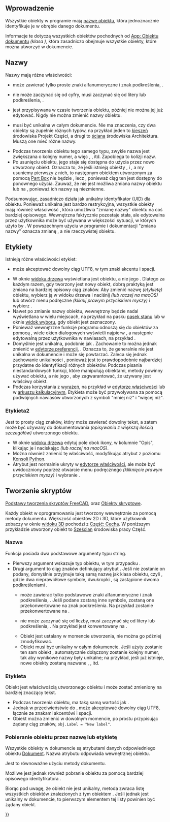 <languages/>

<span id="Introduction"></span>
==Wprowadzenie==

{{TOCright}}

Wszystkie obiekty w programie mają [[Object_name/pl|nazwę obiektu]], która jednoznacznie identyfikuje je w obrębie danego dokumentu.

Informacje te dotyczą wszystkich obiektów pochodnych od [[App_DocumentObject/pl|App: Obiektu dokumentu]] ''(klasa {{incode|App::DocumentObject}})'', która zasadniczo obejmuje wszystkie obiekty, które można utworzyć w dokumencie.

<span id="Names"></span>
==Nazwy==

Nazwy mają różne właściwości:
* {{Incode|Nazwa}} może zawierać tylko proste znaki alfanumeryczne i znak podkreślenia, {{Incode|[_0-9a-zA-Z]}}.
* {{Incode|Nazwa}} nie może zaczynać się od cyfry, musi zaczynać się od litery lub podkreślenia, {{Incode|[_a-zA-Z]}}.
* {{Incode|Nazwa}} jest przypisywana w czasie tworzenia obiektu, później nie można jej już edytować. Nigdy nie można zmienić nazwy obiektu.
* {{Incode|Nazwa}} musi być unikalna w całym dokumencie. Nie ma znaczenia, czy dwa obiekty są zupełnie różnych typów, na przykład jeden to [[PartDesign_Pocket/pl|kieszeń]] środowiska Projekt Części, a drugi to [[Arch_Wall/pl|ściana]] środowiska Architektura. Muszą one mieć różne nazwy.
* Podczas tworzenia obiektu tego samego typu, zwykle nazwa jest zwiększana o kolejny numer, a więc {{incode|Sześcian}}, {{incode|Sześcian001}}, {{incode|Sześcian002}} itd. Zapobiega to kolizji nazw.
* Po usunięciu obiektu, jego {{incode|Nazwa}} staje się dostępna do użycia przez nowo utworzony obiekt. Oznacza to, że jeśli istnieją obiekty {{incode|Sześcian}}, {{incode|Sześcian001}} i {{incode|Sześcian002}}, a my usuniemy pierwszy z nich, to następnym obiektem utworzonym za pomocą [[Part_Box|Part Box]] nie będzie {{incode|Sześcian003}}, lecz {{incode|Sześcian}}, ponieważ ciąg ten jest dostępny do ponownego użycia. Zauważ, że nie jest możliwa zmiana nazwy obiektu {{incode|Sześcian001}} lub {{incode|Sześcian002}} na {{incode|Sześcian}}, ponieważ ich nazwy są niezmienne.

Podsumowując, {{incode|Nazwa}} zasadniczo działa jak unikalny identyfikator (UID) dla obiektu. Ponieważ unikalna {{incode|Nazwa}} jest bardzo restrykcyjna, wszystkie obiekty mają również właściwość {{incode|Etykieta}}, która umożliwia "zmianę nazwy" obiektu na coś bardziej opisowego. Wewnętrzna {{Incode|Nazwa}} faktycznie pozostaje stała, ale edytowalna przez użytkownika {{Incode|Etykieta}} może być używana w większości sytuacji, w których użyto by {{Incode|Nazwy}}. W powszechnym użyciu w programie i dokumentacji "zmiana nazwy" oznacza zmianę {{incode|Etykiety}}, a nie rzeczywistej {{incode|Nazwy}} obiektu.

<span id="Labels"></span>
==Etykiety==

Istnieją różne właściwości etykiet:
* {{Incode|Etykieta}} może akceptować dowolny ciąg UTF8, w tym znaki akcentu i spacji.
* W oknie [[Tree_view/pl|widoku drzewa]] wyświetlana jest {{incode|Etykieta}} obiektu, a nie jego {{incode|Nazwa}}. Dlatego za każdym razem, gdy tworzony jest nowy obiekt, dobrą praktyką jest zmiana {{incode|Etykiety}} na bardziej opisowy ciąg znaków. Aby zmienić nazwę ''(etykietę)'' obiektu, wybierz ją w widoku drzewa i naciśnij {{KEY|F2}} ''(lub raczej {{KEY|Return}} na macOS)'' lub otwórz menu podręczne ''(kliknij prawym przyciskiem myszy)'' i wybierz {{MenuCommand|Zmień nazę}}.
* Nawet po zmianie nazwy obiektu, wewnętrzny {{Incode|NamNazwae}} będzie nadal wyświetlana w wielu miejscach, na przykład na pasku [[Status_bar|pasek stanu]] lub w oknie [[Selection_view/pl|widok wyboru]], gdy obiekt jest zaznaczony.
* Ponieważ wewnętrzne funkcje programu odnoszą się do obiektów za pomocą {{Incode|Nazwy}}, wiele okien dialogowych wyświetli najpierw {{Incode|Nazwę}}, a następnie edytowalną przez użytkownika {{Incode|Etykietę}} w nawiasach, na przykład {{Incode|Sześcian ''(Element wyciągany)''}}.
* Domyślnie {{Incode|Etykieta}} jest unikalna, podobnie jak {{Incode|Nazwa}}. Zachowanie to można jednak zmienić w [[Preferences_Editor/pl|edytorze preferencji]], {{MenuCommand|Edycja → Preferencje ... → Ogólne → Dokument → Zezwalaj na umieszczanie duplikatów etykiet obiektów w obrębie jednego dokumentu}}. Oznacza to, że generalnie {{Incode|Etykieta}} nie jest unikalna w dokumencie i może się powtarzać. Zaleca się jednak zachowanie unikalności {{incode|Etykiet}}, ponieważ jest to prawdopodobnie najbardziej przydatne do identyfikacji różnych obiektów. Podczas pisania niestandardowych funkcji, które manipulują obiektami, metody powinny używać {{incode|Nazwy}} obiektu, a nie jego {{incode|Etykiety}}, aby zagwarantować, że używany jest właściwy obiekt.
* Podczas korzystania z [[Expressions/pl|wyrażeń]], na przykład w [[Property_editor/pl|edytorze właściwości]] lub w [[Spreadsheet/pl|arkuszu kalkulacyjnym]], Etykieta może być przywoływana za pomocą podwójnych nawiasów utworzonych z symboli "mniej niż" i "więcej niż".

{{Code|code=
<<Custom Label With Spaces>>.Height
<<Label may use UTF8 characters>>.Width
}}

<span id="Label2"></span>
===Etykieta2===

Jest to prosty ciąg znaków, który może zawierać dowolny tekst, a zatem może być używany do dokumentowania ''(opisywania z większą ilością szczegółów)'' utworzonego obiektu.
* W oknie [[Tree_view/pl|widoku drzewa]] edytuj pole obok ikony, w kolumnie "Opis", klikając je i naciskając {{KEY|F2}} ''(lub raczej {{KEY|Entern}} na macOS)''.
* Można również zmienić tę właściwość, modyfikując atrybut {{incode|Etykieta2}} z poziomu [[Python_console/pl|Konsoli Python]].
* Atrybut {{PropertyData|Etykieta2}} jest normalnie ukryty w [[Property_editor/pl|edytorze właściwości]], ale może być uwidoczniony poprzez otwarcie menu podręcznego ''(kliknięcie prawym przyciskiem myszy)'' i wybranie {{MenuCommand|Pokaż ukryte}}.

<span id="Scripting"></span>
==Tworzenie skryptów==

{{Emphasis|Zobacz również:}} [[FreeCAD_Scripting_Basics/pl|Podstawy tworzenia skryptów FreeCAD]], oraz [[Scripted_objects/pl|Obiekty skryptowe]].

Każdy obiekt w oprogramowaniu jest tworzony wewnętrznie za pomocą metody {{incode|addObject()}} dokumentu. Większość obiektów 2D i 3D, które użytkownik zobaczy w oknie [[3D_view/pl|widoku 3D]] pochodzi z [[Part_Feature/pl|Część: Cecha]]. W poniższym przykładzie utworzony obiekt to [[Part_Box/pl|Sześcian]] środowiska pracy Część.

{{Code|code=
import FreeCAD as App

doc = App.newDocument()
obj = doc.addObject("Part::Box", "Name")
obj.Label = "Custom label"
}}

<span id="Name"></span>
===Nazwa===

Funkcja {{incode|addObject}} posiada dwa podstawowe argumenty typu string.

* Pierwszy argument wskazuje typ obiektu, w tym przypadku {{incode|"Part::Box"}}.
* Drugi argument to ciąg znaków definiujący atrybut {{incode|Name}}. Jeśli nie zostanie on podany, domyślnie przyjmuje taką samą nazwę jak klasa obiektu, czyli {{incode|"Part__Box"}}, gdzie dwa nieprawidłowe symbole, dwukropki {{incode|::}}, są zastąpione dwoma podkreśleniami {{incode|__}}.
** {{incode|Name}} może zawierać tylko podstawowe znaki alfanumeryczne i znak podkreślenia, {{incode|[_0-9a-zA-Z]}}. Jeśli podane zostaną inne symbole, zostaną one przekonwertowane na znak podkreślenia. Na przykład {{incode|"A+B:C*"}} zostanie przekonwertowane na {{incode|"A_B_C_"}}.
** {{Incode|Name}} nie może zaczynać się od liczby, musi zaczynać się od litery lub podkreślenia, {{Incode|[_a-zA-Z]}}. Na przykład {{incode|"123ABC"}} jest konwertowany na {{incode|"_23ABC"}}.
** Obiekt {{incode|Name}} jest ustalany w momencie utworzenia, nie można go później zmodyfikować.
** Obiekt {{incode|Name}} musi być unikalny w całym dokumencie. Jeśli użyty zostanie ten sam obiekt {{Incode|"Name"}}, automatycznie dołączony zostanie kolejny numer, tak aby wynikowe nazwy były unikalne; na przykład, jeśli {{Incode|"Name"}} już istnieje, nowe obiekty zostaną nazwane {{Incode|"Name001"}}, {{Incode|"Name002"}}, {{Incode|"Name003"}} itd.

<span id="Label"></span>
===Etykieta===

Obiekt {{incode|Label}} jest właściwością utworzonego obiektu i może zostać zmieniony na bardziej znaczący tekst.
* Podczas tworzenia obiektu, {{incode|Label}} ma taką samą wartość jak {{incode|Name}}.
* Jednak w przeciwieństwie do {{incode|Name}}, {{incode|Label}} może akceptować dowolny ciąg UTF8, łącznie ze znakami akcentówi i spacji.
* Obiekt {{incode|Label}} można zmienić w dowolnym momencie, po prostu przypisując żądany ciąg znaków, <code>obj.Label = "New label"</code>.

<span id="Getting_an_object_by_Name_or_Label"></span>
===Pobieranie obiektu przez nazwę lub etykietę===

Wszystkie obiekty w dokumencie są atrybutami danych odpowiedniego obiektu [[App_DocumentObject/pl|Dokument]]. Nazwa atrybutu odpowiada wewnętrznej {{incode|Nazwie}} obiektu.

{{Code|code=
import FreeCAD as App

obj1 = App.ActiveDocument.Box
obj2 = App.ActiveDocument.Box001
obj3 = App.ActiveDocument.Box002
}}

Jest to równoważne użyciu metody {{incode|getObject}} dokumentu.
{{Code|code=
import FreeCAD as App

obj1 = App.ActiveDocument.getObject('Box')
obj2 = App.ActiveDocument.getObject('Box001')
obj3 = App.ActiveDocument.getObject('Box002')
}}

Możliwe jest jednak również pobranie obiektu za pomocą bardziej opisowego identyfikatora {{incode|Label}}.
{{Code|code=
import FreeCAD as App

obj1 = App.ActiveDocument.getObjectsByLabel("Concrete wall")[0]
obj2 = App.ActiveDocument.getObjectsByLabel("Custom parallelepiped")[0]
obj3 = App.ActiveDocument.getObjectsByLabel("Some special name for this cube__002")[0]
}}

Biorąc pod uwagę, że obiekt {{incode|Label}} nie jest unikalny, metoda {{incode|getObjectsByLabel}} zwraca listę wszystkich obiektów znalezionych z tym obiektem {{incode|Label}}. Jeśli jednak {{incode|Label}} jest unikalny w dokumencie, to pierwszym elementem tej listy powinien być żądany obiekt.

{{Userdocnavi{{#translation:}}}}